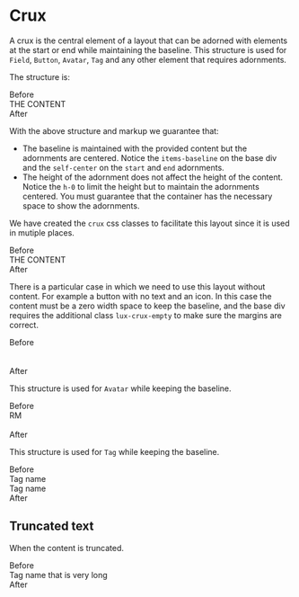 

<Meta title="Standards/Layouts/Crux"/>

# Crux

A crux is the central element of a layout that can be adorned with elements at
the start or end while maintaining the baseline. This structure is used for
`Field`, `Button`, `Avatar`, `Tag` and any other element that requires
adornments.

The structure is:

<div className="text-center">
    Before
    <div className="inline-flex items-baseline bg-green-100">
        <div className="flex-none self-center flex items-center h-0 mr-[0.5em]">
            <FullSquareIcon className="bg-red-100 text-xs"/>
        </div>
        <div className="flex-1 bg-blue-100">
            THE CONTENT
        </div>
        <div className="flex-none self-center flex items-center h-0 ml-[0.5em]">
            <FullSquareIcon className="bg-red-100 text-4xl"/>
        </div>
    </div>
    After
</div>

With the above structure and markup we guarantee that:

* The baseline is maintained with the provided content but the adornments are
  centered. Notice the `items-baseline` on the base div and the `self-center` on
  the `start` and `end` adornments.
* The height of the adornment does not affect the height of the content. Notice
  the `h-0` to limit the height but to maintain the adornments centered. You
  must guarantee that the container has the necessary space to show the
  adornments.

We have created the `crux` css classes to facilitate this layout since it is
used in mutiple places.

<div className="text-center">
    Before
    <div className="lux-crux bg-green-100">
        <div className="lux-crux-start">
            <FullSquareIcon className="bg-red-100 text-xs"/>
        </div>
        <div className="lux-crux-content bg-blue-100">
            THE CONTENT
        </div>
        <div className="lux-crux-end">
            <FullSquareIcon className="bg-red-100 text-4xl"/>
        </div>
    </div>
    After
</div>

There is a particular case in which we need to use this layout without content.
For example a button with no text and an icon. In this case the content must be
a zero width space to keep the baseline, and the base div requires the
additional class `lux-crux-empty` to make sure the margins are correct.

<div className="text-center">
    Before
    <div className="lux-crux lux-crux-empty bg-green-100">
        <div className="lux-crux-start">
            <FullSquareIcon className="bg-red-100 text-4xl"/>
        </div>
        <div className="lux-crux-content">
            &#8203;
        </div>
    </div>
    <div className="lux-crux lux-crux-empty bg-green-100">
        <div className="lux-crux-start">
            <FullSquareIcon className="bg-red-100 text-xs"/>
        </div>
        <div className="lux-crux-content">
            &#8203;
        </div>
    </div>
    After
</div>

This structure is used for `Avatar` while keeping the baseline.

<div className="text-center">
    Before
    <div className="lux-crux lux-crux-empty bg-green-100">
        <div className="lux-crux-start">
            <div className="w-[2em] h-[2em] bg-red-500 flex justify-center items-center rounded-full">
                <span className="text-white text-xs leading-none">RM</span>
            </div>
        </div>
        <div className="lux-crux-content">
            &#8203;
        </div>
    </div>
    After
</div>

This structure is used for `Tag` while keeping the baseline.

<div className="text-center">
    Before
    <div className="lux-crux bg-green-200 px-3 py-1 rounded-full">
        <div className="lux-crux-start">
            <div className="w-[0.75em] h-[0.75em] bg-green-400 flex justify-center items-center rounded-full">
                <span className="text-white text-xs leading-none"><CrossIcon/></span>
            </div>
        </div>
        <div className="lux-crux-content">
            Tag name
        </div>
    </div>
    <div className="lux-crux bg-green-200 px-3 py-1 rounded-full">
        <div className="lux-crux-start">
            <div className="w-[0.75em] h-[0.75em] bg-green-400 flex justify-center items-center rounded-full">
            </div>
        </div>
        <div className="lux-crux-content">
            Tag name
        </div>
    </div>
    After
</div>

## Truncated text

When the content is truncated.

<div className="text-center">
    <div className="inline-block w-48 bg-yellow-100">
    Before
    <div className="lux-crux bg-green-200 px-3 py-1 rounded-full">
        <div className="lux-crux-start">
            <FullSquareIcon className="bg-red-100"/>
        </div>
        <div className="lux-crux-content">
            <div className="w-full truncate bg-blue-100">Tag name that is very long</div>
        </div>
        <div className="lux-crux-end">
            <FullSquareIcon className="bg-red-100"/>
        </div>
    </div>
    After
    </div>
</div>

